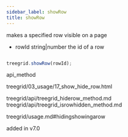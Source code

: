 ```yaml
---
sidebar_label: showRow
title: showRow
---
```



          


<Short>
 makes a specified row visible on a page



</Short>



- rowId	    string|number   the id of a row




~~~js

treegrid.showRow(rowId);


~~~
 api_method

<Descr>




</Descr>


 treegrid/03_usage/17_show_hide_row.html

 
treegrid/api/treegrid_hiderow_method.md
treegrid/api/treegrid_isrowhidden_method.md

 treegrid/usage.md#hidingshowingarow


added in v7.0


